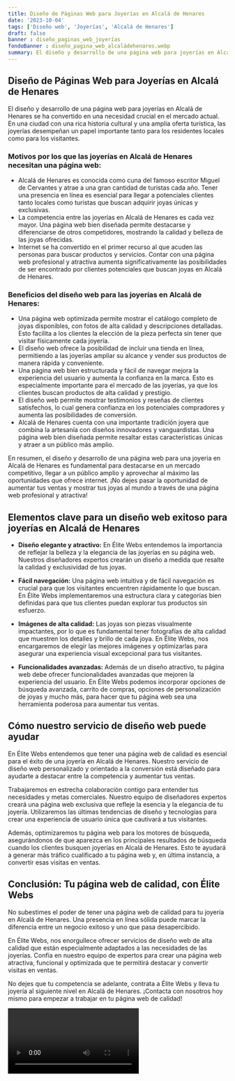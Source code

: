 ```yaml
---
title: Diseño de Páginas Web para Joyerías en Alcalá de Henares
date: '2023-10-04'
tags: ['Diseño web', 'Joyerías', 'Alcalá de Henares']
draft: false
banner : diseño_paginas_web_joyerías
fondoBanner : diseño_pagina_web_alcaládehenares.webp
summary: El diseño y desarrollo de una página web para joyerías en Alcalá de Henares se ha convertido en una necesidad crucial en el mercado actual. En una ciudad con una rica historia cultural y una amplia oferta turística, las joyerías desempeñan un papel importante tanto para los residentes locales como para los visitantes.
---
```


## Diseño de Páginas Web para Joyerías en Alcalá de Henares

El diseño y desarrollo de una página web para joyerías en Alcalá de Henares se ha convertido en una necesidad crucial en el mercado actual. En una ciudad con una rica historia cultural y una amplia oferta turística, las joyerías desempeñan un papel importante tanto para los residentes locales como para los visitantes.

### Motivos por los que las joyerías en Alcalá de Henares necesitan una página web:

- Alcalá de Henares es conocida como cuna del famoso escritor Miguel de Cervantes y atrae a una gran cantidad de turistas cada año. Tener una presencia en línea es esencial para llegar a potenciales clientes tanto locales como turistas que buscan adquirir joyas únicas y exclusivas.
- La competencia entre las joyerías en Alcalá de Henares es cada vez mayor. Una página web bien diseñada permite destacarse y diferenciarse de otros competidores, mostrando la calidad y belleza de las joyas ofrecidas.
- Internet se ha convertido en el primer recurso al que acuden las personas para buscar productos y servicios. Contar con una página web profesional y atractiva aumenta significativamente las posibilidades de ser encontrado por clientes potenciales que buscan joyas en Alcalá de Henares.

### Beneficios del diseño web para las joyerías en Alcalá de Henares:

- Una página web optimizada permite mostrar el catálogo completo de joyas disponibles, con fotos de alta calidad y descripciones detalladas. Esto facilita a los clientes la elección de la pieza perfecta sin tener que visitar físicamente cada joyería.
- El diseño web ofrece la posibilidad de incluir una tienda en línea, permitiendo a las joyerías ampliar su alcance y vender sus productos de manera rápida y conveniente.
- Una página web bien estructurada y fácil de navegar mejora la experiencia del usuario y aumenta la confianza en la marca. Esto es especialmente importante para el mercado de las joyerías, ya que los clientes buscan productos de alta calidad y prestigio.
- El diseño web permite mostrar testimonios y reseñas de clientes satisfechos, lo cual genera confianza en los potenciales compradores y aumenta las posibilidades de conversión.
- Alcalá de Henares cuenta con una importante tradición joyera que combina la artesanía con diseños innovadores y vanguardistas. Una página web bien diseñada permite resaltar estas características únicas y atraer a un público más amplio.

En resumen, el diseño y desarrollo de una página web para una joyería en Alcalá de Henares es fundamental para destacarse en un mercado competitivo, llegar a un público amplio y aprovechar al máximo las oportunidades que ofrece internet. ¡No dejes pasar la oportunidad de aumentar tus ventas y mostrar tus joyas al mundo a través de una página web profesional y atractiva!

<GifSeo />

<Cta />

## Elementos clave para un diseño web exitoso para joyerías en Alcalá de Henares

- **Diseño elegante y atractivo:** En Élite Webs entendemos la importancia de reflejar la belleza y la elegancia de las joyerías en su página web. Nuestros diseñadores expertos crearán un diseño a medida que resalte la calidad y exclusividad de tus joyas.

- **Fácil navegación:** Una página web intuitiva y de fácil navegación es crucial para que los visitantes encuentren rápidamente lo que buscan. En Élite Webs implementaremos una estructura clara y categorías bien definidas para que tus clientes puedan explorar tus productos sin esfuerzo.

- **Imágenes de alta calidad:** Las joyas son piezas visualmente impactantes, por lo que es fundamental tener fotografías de alta calidad que muestren los detalles y brillo de cada joya. En Élite Webs, nos encargaremos de elegir las mejores imágenes y optimizarlas para asegurar una experiencia visual excepcional para tus visitantes.

- **Funcionalidades avanzadas:** Además de un diseño atractivo, tu página web debe ofrecer funcionalidades avanzadas que mejoren la experiencia del usuario. En Élite Webs podemos incorporar opciones de búsqueda avanzada, carrito de compras, opciones de personalización de joyas y mucho más, para hacer que tu página web sea una herramienta poderosa para aumentar tus ventas.

## Cómo nuestro servicio de diseño web puede ayudar

En Élite Webs entendemos que tener una página web de calidad es esencial para el éxito de una joyería en Alcalá de Henares. Nuestro servicio de diseño web personalizado y orientado a la conversión está diseñado para ayudarte a destacar entre la competencia y aumentar tus ventas.

Trabajaremos en estrecha colaboración contigo para entender tus necesidades y metas comerciales. Nuestro equipo de diseñadores expertos creará una página web exclusiva que refleje la esencia y la elegancia de tu joyería. Utilizaremos las últimas tendencias de diseño y tecnologías para crear una experiencia de usuario única que cautivará a tus visitantes.

Además, optimizaremos tu página web para los motores de búsqueda, asegurándonos de que aparezca en los principales resultados de búsqueda cuando los clientes busquen joyerías en Alcalá de Henares. Esto te ayudará a generar más tráfico cualificado a tu página web y, en última instancia, a convertir esas visitas en ventas.

## Conclusión: Tu página web de calidad, con Élite Webs

No subestimes el poder de tener una página web de calidad para tu joyería en Alcalá de Henares. Una presencia en línea sólida puede marcar la diferencia entre un negocio exitoso y uno que pasa desapercibido.

En Élite Webs, nos enorgullece ofrecer servicios de diseño web de alta calidad que están especialmente adaptados a las necesidades de las joyerías. Confía en nuestro equipo de expertos para crear una página web atractiva, funcional y optimizada que te permitirá destacar y convertir visitas en ventas.

No dejes que tu competencia se adelante, contrata a Élite Webs y lleva tu joyería al siguiente nivel en Alcalá de Henares. ¡Contacta con nosotros hoy mismo para empezar a trabajar en tu página web de calidad!

<Video />

<CtaBot job='Joyerías' city='Alcalá de Henares'/>

<Gmaps query='Alcalá de Henares+españa+maps' />